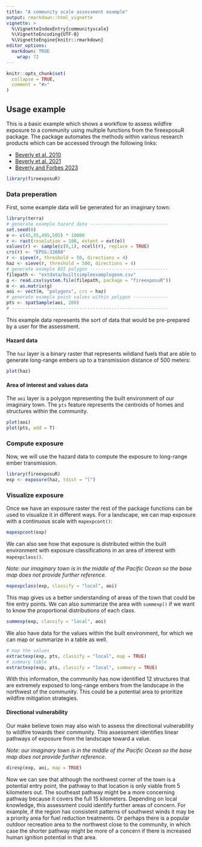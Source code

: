 ```yaml
---
title: "A community scale assessment example"
output: rmarkdown::html_vignette
vignette: >
  %\VignetteIndexEntry{communityscale}
  %\VignetteEncoding{UTF-8}
  %\VignetteEngine{knitr::rmarkdown}
editor_options: 
  markdown: TRUE
    wrap: 72
---
```


```r
knitr::opts_chunk$set(
  collapse = TRUE,
  comment = "#>"
)
```

## Usage example

This is a basic example which shows a workflow to assess wildfire exposure to a community using multiple functions from the fireexposuR package. The package automates the methods within various research products which can be accessed through the following links:

-   [Beverly et al. 2010](https://doi.org/10.1071/WF09071)
-   [Beverly et al. 2021](https://doi.org/10.1007/s10980-020-01173-8)
-   [Beverly and Forbes 2023](https://doi.org/10.1007/s11069-023-05885-3)

```r
library(fireexposuR)
```

### Data preperation

First, some example data will be generated for an imaginary town:

```r
library(terra)
# generate example hazard data -----------------------------
set.seed(0)
e <- c(45,55,495,505) * 10000
r <- rast(resolution = 100, extent = ext(e))
values(r) <- sample(c(0,1), ncell(r), replace = TRUE)
crs(r) <- "EPSG:32608"
r <- sieve(r, threshold = 50, directions = 4)
haz <- sieve(r, threshold = 500, directions = 4)
# generate example AOI polygon -----------------------------
filepath <- "extdata/builtsimpleexamplegeom.csv"
g <- read.csv(system.file(filepath, package = "fireexposuR"))
m <- as.matrix(g)
aoi <- vect(m, "polygons", crs = haz)
# generate example point values within polygon -------------
pts <- spatSample(aoi, 200)
# ----------------------------------------------------------
```

This example data represents the sort of data that would be pre-prepared by a user for the assessment.

#### Hazard data

The `haz` layer is a binary raster that represents wildland fuels that are able to generate long-range embers up to a transmission distance of 500 meters:

```r
plot(haz)
```

#### Area of interest and values data

The `aoi` layer is a polygon representing the built environment of our imaginary town. The `pts` feature represents the centroids of homes and structures within the community.

```r
plot(aoi)
plot(pts, add = T)
```

### Compute exposure

Now, we will use the hazard data to compute the exposure to long-range ember transmission.

```r
library(fireexposuR)
exp <- exposure(haz, tdist = "l")
```

### Visualize exposure

Once we have an exposure raster the rest of the package functions can be used to visualize it in different ways. For a landscape, we can map exposure with a continuous scale with `mapexpcont()`:

```r
mapexpcont(exp)
```

We can also see how that exposure is distributed within the built environment with exposure classifications in an area of interest with `mapexpclass()`.

*Note: our imaginary town is in the middle of the Pacific Ocean so the base map does not provide further reference.*

```r
mapexpclass(exp, classify = "local", aoi)
```

This map gives us a better understanding of areas of the town that could be fire entry points. We can also summarize the area with `summexp()` if we want to know the proportional distributions of each class.

```r
summexp(exp, classify = "local", aoi)
```

We also have data for the values within the built environment, for which we can map or summarize in a table as well.

```r
# map the values
extractexp(exp, pts, classify = "local", map = TRUE)
# summary table 
extractexp(exp, pts, classify = "local", summary = TRUE)

```

With this information, the community has now identified 12 structures that are extremely exposed to long-range embers from the landscape in the northwest of the community. This could be a potential area to prioritize wildfire mitigation strategies.

#### Directional vulnerability

Our make believe town may also wish to assess the directional vulnerability to wildfire towards their community. This assessment identifies linear pathways of exposure from the landscape toward a value.

*Note: our imaginary town is in the middle of the Pacific Ocean so the base map does not provide further reference.*

```r
direxp(exp, aoi, map = TRUE)

```

Now we can see that although the northwest corner of the town is a potential entry point, the pathway to that location is only viable from 5 kilometers out. The southeast pathway might be a more concerning pathway because it covers the full 15 kilometers. Depending on local knowledge, this assessment could identify further areas of concern. For example, if the region has consistent patterns of southwest winds it may be a priority area for fuel reduction treatments. Or perhaps there is a popular outdoor recreation area to the northwest close to the community, in which case the shorter pathway might be more of a concern if there is increased human ignition potential in that area.
